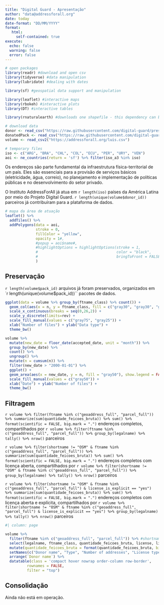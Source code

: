 ```yaml
---
title: "Digital Guard - Apresentação"
author: "data@addressforall.org"
date: today
date-format: "DD/MM/YYYY"
format:
   html:
     self-contained: true
execute:
  echo: false
  warning: false
  error: false
---
```


```r
# open packages
library(readr) #download and open csv
library(tidyverse) #data manipulation
library(lubridate) #dealing with dates

library(sf) #geospatial data support and manipulation

library(leaflet) #interactive maps
library(rbokeh) #interactive plots
library(DT) #interactive tables

library(rnaturalearth) #downloads one shapefile - this dependency can be removed by download data from github rep

# download data
donor <- read_csv("https://raw.githubusercontent.com/digital-guard/preserv-BR/main/data/donor.csv")
donatedPack <- read_csv("https://raw.githubusercontent.com/digital-guard/preserv-BR/main/data/donatedPack.csv")
volume <- read_csv2("https://addressforall.org/luis.csv")

# temporary files
iso <- c("ARG", "BRA", "CHL", "COL", "ECU", "PER", "URY", "VEN")
aoi <- ne_countries(return = 'sf') %>% filter(iso_a3 %in% iso)
```

Os endereços são parte fundamental da infraestrutura física-territorial de um país. Eles são essenciais para a provisão de serviços básicos (eletricidade, água, correio), no planejamento e implementação de políticas públicas e no desenvolvimento do setor privado.

O Instituto AddressForAll já atua em `r length(iso)` países da América Latina por meio do Projeto Digital Guard. `r length(unique(volume$donor_id))` parceiros já contribuíram para a plataforma de dados.

```r
# mapa da área de atuação
leaflet() %>%
  addTiles() %>%
  addPolygons(data = aoi,
              stroke = 0,
              fillColor = "yellow",
              opacity = 1#,
              #popup = aoi$name#,
              #highlightOptions = highlightOptions(stroke = 1,
              #                                    color = "black",
              #                                    bringToFront = FALSE)
              )

```

## Preservação

`r length(volume$pack_id)` arquivos já foram preservados, organizados em `r length(unique(volume$pack_id))`` pacotes de dados.

```r
ggplot(data = volume %>% group_by(ftname_class) %>% count()) +
  geom_col(aes(x = n, y = ftname_class, fill = c("gray30", "gray30", "gray30", "gray30", "gray30", "gray30", "gray90", "gray30", "gray90", "gray30")), show.legend = FALSE) +
  scale_x_continuous(breaks = seq(0,26,2)) +
  scale_y_discrete(limits=rev) +
  scale_fill_manual(values = c("gray75", "gray25")) +
  xlab("Number of files") + ylab("Data type") +
  theme_bw()
```

```r
volume %>%
  mutate(new_date = floor_date(accepted_date, unit = "month")) %>%
  group_by(new_date) %>%
  count() %>% 
  ungroup() %>%
  mutate(n = cumsum(n)) %>%
  filter(new_date > "2000-01-01") %>%
  ggplot() +
  geom_area(aes(x = new_date, y = n, fill = "gray50"), show.legend = FALSE) +
  scale_fill_manual(values = c("gray50")) +
  xlab("Date") + ylab("Number of files") +
  theme_bw()
```

## Filtragem

`r volume %>% filter(ftname %in% c("geoaddress_full", "parcel_full")) %>% summarize(sum(quantidade_feicoes_bruta)) %>% sum() %>% format(scientific = FALSE, big.mark = ".")` endereços completos, compartilhados por `r volume %>% filter(ftname %in% c("geoaddress_full", "parcel_full")) %>% group_by(legalname) %>% tally() %>% nrow()` parceiros

`r volume %>% filter(shortname != "OSM" & ftname %in% c("geoaddress_full", "parcel_full")) %>% summarize(sum(quantidade_feicoes_bruta)) %>% sum() %>% format(scientific = FALSE, big.mark = ".")` endereços completos com licença aberta, compartilhados por `r volume %>% filter(shortname != "OSM" & ftname %in% c("geoaddress_full", "parcel_full")) %>% group_by(legalname) %>% tally() %>% nrow()` parceiros

`r volume %>% filter(shortname != "OSM" & ftname %in% c("geoaddress_full", "parcel_full") & license_is_explicit == "yes") %>% summarize(sum(quantidade_feicoes_bruta)) %>% sum() %>% format(scientific = FALSE, big.mark = ".")` endereços completos com licença aberta e explícita, compartilhados por `r volume %>% filter(shortname != "OSM" & ftname %in% c("geoaddress_full", "parcel_full") & license_is_explicit == "yes") %>% group_by(legalname) %>% tally() %>% nrow()` parceiros

```r
#| column: page

volume %>% 
  filter(ftname %in% c("geoaddress_full", "parcel_full")) %>% #shortname != "OSM" & 
  select(legalname, ftname_class, quantidade_feicoes_bruta, license, license_is_explicit) %>%
  mutate(quantidade_feicoes_bruta = format(quantidade_feicoes_bruta, big.mark = ".")) %>%
  setNames(c("Donor name", "Type", "Number of addresses", "License type", "License is explicit?")) %>%
  arrange(`Donor name`) %>%
  datatable(class = 'compact hover nowrap order-column row-border', 
          rownames = FALSE,
          filter = "top")
```

## Consolidação

Ainda não está em operação.
